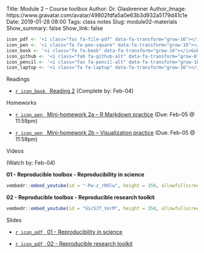 Title: Module 2 – Course toolbox
Author: Dr. Glasbrenner
Author_Image: https://www.gravatar.com/avatar/49802fdfa5a0e63b3d932a5179d41c1e
Date: 2019-01-28 08:00
Tags: class notes
Slug: module02-materials
Show_summary: false
Show_link: false

```r
icon_pdf <- '<i class="fas fa-file-pdf" data-fa-transform="grow-16"></i>&nbsp;'
icon_pen <- '<i class="fa fa-pen-square" data-fa-transform="grow-16"></i>&nbsp;'
icon_book <- '<i class="fa fa-book" data-fa-transform="grow-16"></i>&nbsp;'
icon_github <- '<i class="fab fa-github-alt" data-fa-transform="grow-8"></i>&nbsp;'
icon_pencil <- '<i class="fas fa-pencil-alt" data-fa-transform="grow-16"></i>&nbsp;'
icon_laptop <- '<i class="fa fa-laptop" data-fa-transform="grow-16"></i>&nbsp;'
```

[Readings]{.h2}

::: {.no-bullets}
*   [`r icon_book` &nbsp; [Reading 2]{.card-downloads-format}][reading02] (Complete by: Feb-04)
:::

<div style="margin-bottom: 1em"></div>

[Homeworks]{.h2}

::: {.no-bullets}
*   [`r icon_pen` &nbsp; [Mini-homework 2a -- R Markdown practice]{.card-downloads-format}][mini-homework02a] (Due: Feb-05 @ 11:59pm)

*   [`r icon_pen` &nbsp; [Mini-homework 2b -- Visualization practice]{.card-downloads-format}][mini-homework02b] (Due: Feb-05 @ 11:59pm)
:::

<div style="margin-bottom: 1em"></div>

[Videos]{.h2}

(Watch by: Feb-04)

**01 - Reproducible toolbox - Reproducibility in science**

```r
vembedr::embed_youtube(id = "-Pw-z_rROlw", height = 350, allowfullscreen = TRUE, frameborder = 0)
```

**02 - Reproducible toolbox - Reproducible research toolkit**

```r
vembedr::embed_youtube(id = "GicSJT_VorM", height = 350, allowfullscreen = TRUE, frameborder = 0)
```

[Slides]{.h2}

::: {.no-bullets}
*   [`r icon_pdf` &nbsp; [01 - Reproducibility in science]{.card-downloads-format}][slides-01]

*   [`r icon_pdf` &nbsp; [02 - Reproducible research toolkit]{.card-downloads-format}][slides-02]
:::

[slides-01]:        /doc/reproducible_toolbox_01_reproducibility_in_science.pdf
[slides-02]:        /doc/reproducible_toolbox_02_reproducible_research_toolkit.pdf
[reading02]:        /assignments/reading02/
[mini-homework02a]: /assignments/minihw02a-rmarkdown-practice/
[mini-homework02b]: /assignments/minihw02b-visualization-practice/
